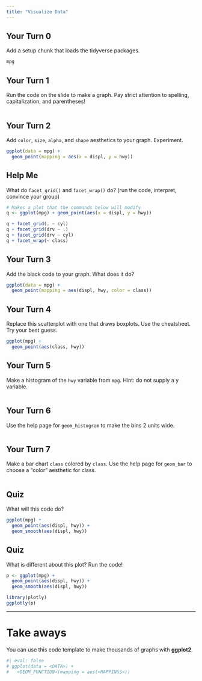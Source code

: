 ```yaml
---
title: "Visualize Data"
---
```


## Your Turn 0

Add a setup chunk that loads the tidyverse packages.




```r
mpg
```


## Your Turn 1

Run the code on the slide to make a graph. Pay strict attention to spelling, capitalization, and parentheses!

```r

```

## Your Turn 2

Add `color`, `size`, `alpha`, and `shape` aesthetics to your graph. Experiment.  

```r
ggplot(data = mpg) +
  geom_point(mapping = aes(x = displ, y = hwy))
```

## Help Me

What do `facet_grid()` and `facet_wrap()` do? 
(run the code, interpret, convince your group)

```r
# Makes a plot that the commands below will modify
q <- ggplot(mpg) + geom_point(aes(x = displ, y = hwy))

q + facet_grid(. ~ cyl)
q + facet_grid(drv ~ .)
q + facet_grid(drv ~ cyl)
q + facet_wrap(~ class)
```

## Your Turn 3

Add the black code to your graph. What does it do?

```r
ggplot(data = mpg) +
  geom_point(mapping = aes(displ, hwy, color = class))
```

## Your Turn 4

Replace this scatterplot with one that draws boxplots. Use the cheatsheet. Try your best guess.

```r
ggplot(mpg) + 
  geom_point(aes(class, hwy))
```

## Your Turn 5

Make a histogram of the `hwy` variable from `mpg`. Hint: do not supply a y variable.

```r

```

## Your Turn 6

Use the help page for `geom_histogram` to make the bins 2 units wide.

```r

```

## Your Turn 7

Make a bar chart `class` colored by `class`. Use the help page for `geom_bar` to choose a "color" aesthetic for class.

```r

```

## Quiz

What will this code do?

```r
ggplot(mpg) + 
  geom_point(aes(displ, hwy)) +
  geom_smooth(aes(displ, hwy))
```

## Quiz

What is different about this plot? Run the code!

```r
p <- ggplot(mpg) + 
  geom_point(aes(displ, hwy)) +
  geom_smooth(aes(displ, hwy))

library(plotly)
ggplotly(p)
```

***

# Take aways

You can use this code template to make thousands of graphs with **ggplot2**.

```r
#| eval: false
# ggplot(data = <DATA>) +
#   <GEOM_FUNCTION>(mapping = aes(<MAPPINGS>))
```